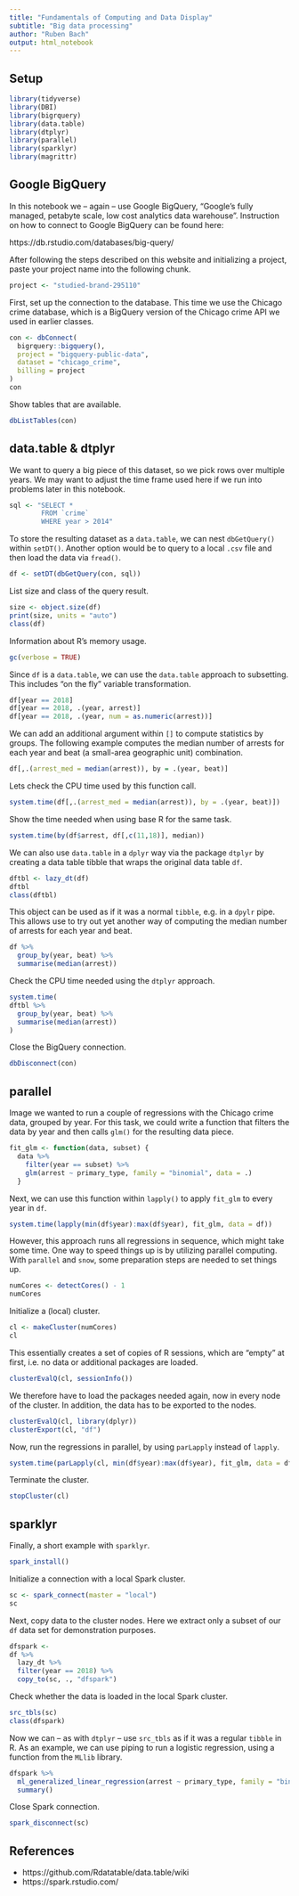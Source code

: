 ```yaml
---
title: "Fundamentals of Computing and Data Display"
subtitle: "Big data processing"
author: "Ruben Bach"
output: html_notebook
---
```


## Setup

```r
library(tidyverse)
library(DBI)
library(bigrquery)
library(data.table)
library(dtplyr)
library(parallel)
library(sparklyr)
library(magrittr)
```

## Google BigQuery

In this notebook we -- again -- use Google BigQuery, "Google's fully managed, petabyte scale, low cost analytics data warehouse". Instruction on how to connect to Google BigQuery can be found here:

https://db.rstudio.com/databases/big-query/

After following the steps described on this website and initializing a project, paste your project name into the following chunk.

```r
project <- "studied-brand-295110"
```

First, set up the connection to the database. This time we use the Chicago crime database, which is a BigQuery version of the Chicago crime API we used in earlier classes.

```r
con <- dbConnect(
  bigrquery::bigquery(),
  project = "bigquery-public-data",
  dataset = "chicago_crime",
  billing = project
)
con 
```

Show tables that are available.

```r
dbListTables(con)
```

## data.table & dtplyr

We want to query a big piece of this dataset, so we pick rows over multiple years. We may want to adjust the time frame used here if we run into problems later in this notebook.

```r
sql <- "SELECT * 
        FROM `crime` 
        WHERE year > 2014"
```

To store the resulting dataset as a `data.table`, we can nest `dbGetQuery()` within `setDT()`. Another option would be to query to a local `.csv` file and then load the data via `fread()`.

```r
df <- setDT(dbGetQuery(con, sql))
```

List size and class of the query result.

```r
size <- object.size(df)
print(size, units = "auto")
class(df)
```

Information about R's memory usage.

```r
gc(verbose = TRUE)
```

Since `df` is a `data.table`, we can use the `data.table` approach to subsetting. This includes "on the fly" variable transformation.

```r
df[year == 2018]
df[year == 2018, .(year, arrest)]
df[year == 2018, .(year, num = as.numeric(arrest))]
```

We can add an additional argument within `[]` to compute statistics by groups. The following example computes the median number of arrests for each year and beat (a small-area geographic unit) combination.

```r
df[,.(arrest_med = median(arrest)), by = .(year, beat)]
```

Lets check the CPU time used by this function call.

```r
system.time(df[,.(arrest_med = median(arrest)), by = .(year, beat)])
```

Show the time needed when using base R for the same task.

```r
system.time(by(df$arrest, df[,c(11,18)], median))
```

We can also use `data.table` in a `dplyr` way via the package `dtplyr` by creating a data table tibble that wraps the original data table `df`.

```r
dftbl <- lazy_dt(df)
dftbl
class(dftbl)
```

This object can be used as if it was a normal `tibble`, e.g. in a `dpylr` pipe. This allows use to try out yet another way of computing the median number of arrests for each year and beat.

```r
df %>%
  group_by(year, beat) %>%
  summarise(median(arrest))
```

Check the CPU time needed using the `dtplyr` approach.

```r
system.time(
dftbl %>%
  group_by(year, beat) %>%
  summarise(median(arrest))
)
```

Close the BigQuery connection.

```r
dbDisconnect(con)
```

## parallel

Image we wanted to run a couple of regressions with the Chicago crime data, grouped by year. For this task, we could write a function that filters the data by year and then calls `glm()` for the resulting data piece.

```r
fit_glm <- function(data, subset) {
  data %>%
    filter(year == subset) %>%
    glm(arrest ~ primary_type, family = "binomial", data = .)
  }
```

Next, we can use this function within `lapply()` to apply `fit_glm` to every year in `df`.

```r
system.time(lapply(min(df$year):max(df$year), fit_glm, data = df))
```

However, this approach runs all regressions in sequence, which might take some time. One way to speed things up is by utilizing parallel computing. With `parallel` and `snow`, some preparation steps are needed to set things up.

```r
numCores <- detectCores() - 1
numCores
```

Initialize a (local) cluster.

```r
cl <- makeCluster(numCores)
cl
```

This essentially creates a set of copies of R sessions, which are "empty" at first, i.e. no data or additional packages are loaded.

```r
clusterEvalQ(cl, sessionInfo())
```

We therefore have to load the packages needed again, now in every node of the cluster. In addition, the data has to be exported to the nodes. 

```r
clusterEvalQ(cl, library(dplyr))
clusterExport(cl, "df")
```

Now, run the regressions in parallel, by using `parLapply` instead of `lapply`. 

```r
system.time(parLapply(cl, min(df$year):max(df$year), fit_glm, data = df))
```

Terminate the cluster.

```r
stopCluster(cl)
```

## sparklyr

Finally, a short example with `sparklyr`.

```r
spark_install()
```

Initialize a connection with a local Spark cluster.

```r
sc <- spark_connect(master = "local")
sc
```

Next, copy data to the cluster nodes. Here we extract only a subset of our `df` data set for demonstration purposes.

```r
dfspark <-
df %>%
  lazy_dt %>% 
  filter(year == 2018) %>%
  copy_to(sc, ., "dfspark")
```

Check whether the data is loaded in the local Spark cluster.

```r
src_tbls(sc)
class(dfspark)
```

Now we can -- as with `dtplyr` -- use `src_tbls` as if it was a regular `tibble` in R. As an example, we can use piping to run a logistic regression, using a function from the `MLlib` library. 

```r
dfspark %>%
  ml_generalized_linear_regression(arrest ~ primary_type, family = "binomial") %>%
  summary()
```

Close Spark connection.

```r
spark_disconnect(sc)
```

## References

* https://github.com/Rdatatable/data.table/wiki
* https://spark.rstudio.com/